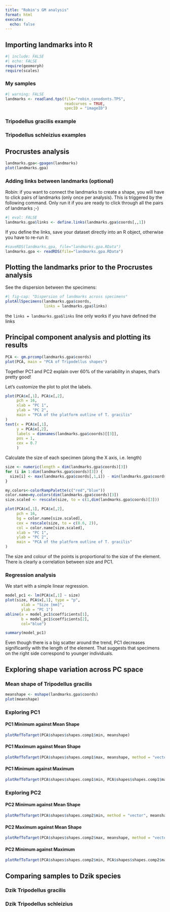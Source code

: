 ```yaml
---
title: "Robin's GM analysis"
format: html
execute:
  echo: false
---
```


## Importing landmarks into R

```r
#| include: FALSE
#| echo: FALSE
require(geomorph)
require(scales)
```

### My samples

```r
#| warning: FALSE
landmarks <- readland.tps(file="robin_conodonts.TPS",
                          readcurves = TRUE,
                          specID = "imageID")
```

### Tripodellus gracilis example

### Tripodellus schleizius examples

## Procrustes analysis

```r
landmarks.gpa<-gpagen(landmarks)
plot(landmarks.gpa)
```

### Adding links between landmarks (optional)

Robin: if you want to connect the landmarks to create a shape, you will have to click pairs of landmarks (only once per analysis). This is triggered by the following command. Only run it if you are ready to click through all the pairs of landmarks ;-)

```r
#| eval: FALSE
landmarks.gpa$links <- define.links(landmarks.gpa$coords[,,1])
```

If you define the links, save your dataset directly into an R object, otherwise you have to re-run it:

```r
#saveRDS(landmarks.gpa, file="landmarks.gpa.RData")
landmarks.gpa <- readRDS(file="landmarks.gpa.RData")
```

## Plotting the landmarks prior to the Procrustes analysis

See the dispersion between the specimens:

```r
#| fig-cap: "Dispersion of landmarks across specimens"
plotAllSpecimens(landmarks.gpa$coords,
                 links = landmarks.gpa$links)
```

the `links = landmarks.gpa$links` line only works if you have defined the links

## Principal component analysis and plotting its results

```r
PCA <- gm.prcomp(landmarks.gpa$coords) 
plot(PCA, main = "PCA of Tripodellus shapes")
```

Together PC1 and PC2 explain over 60% of the variability in shapes, that's pretty good!

Let's customize the plot to plot the labels.

```r
plot(PCA$x[,1], PCA$x[,2],
     pch = 16,
     xlab = "PC 1",
     ylab = "PC 2",
     main = "PCA of the platform outline of T. gracilis"
)
text(x = PCA$x[,1],
     y = PCA$x[,2],
     labels = dimnames(landmarks.gpa$coords)[[3]],
     pos = 1,
     cex = 0.7
     )
```


Calculate the size of each specimen (along the X axis, i.e. length)

```r
size <- numeric(length = dim(landmarks.gpa$coords)[3])
for (i in 1:dim(landmarks.gpa$coords)[3]) {
  size[i] <- max(landmarks.gpa$coords[,1,i]) - min(landmarks.gpa$coords[,1,i])
}
```


```r
my.colors<-colorRampPalette(c("red","blue"))
color.name=my.colors(dim(landmarks.gpa$coords)[3])
size.scaled <- rescale(size, to = c(1,dim(landmarks.gpa$coords)[3]))

plot(PCA$x[,1], PCA$x[,2],
     pch = 16,
     bg = color.name[size.scaled],
     cex = rescale(size, to = c(0.6, 2)),
     col = color.name[size.scaled],
     xlab = "PC 1",
     ylab = "PC 2",
     main = "PCA of the platform outline of T. gracilis"
)
```
The size and colour of the points is proportional to the size of the element. There is clearly a correlation between size and PC1.

### Regression analysis

We start with a simple linear regression.

```r
model_pc1 <- lm(PCA$x[,1] ~ size)
plot(size, PCA$x[,1], type = "p",
       xlab = "Size [mm]",
       ylab = "PC 1")
abline(a = model_pc1$coefficients[1], 
       b = model_pc1$coefficients[2],
       col="blue")
```

```r
summary(model_pc1)
```
Even though there is a big scatter around the trend, PC1 decreases significantly with the length of the element. That suggests that specimens on the right side correspond to younger individuals.

## Exploring shape variation across PC space

### Mean shape of Tripodellus gracilis

```r
meanshape <- mshape(landmarks.gpa$coords)
plot(meanshape)
```

### Exploring PC1

#### PC1 Minimum against Mean Shape

```r
plotRefToTarget(PCA$shapes$shapes.comp1$min, meanshape)
```

#### PC1 Maximum against Mean Shape

```r
plotRefToTarget(PCA$shapes$shapes.comp1$max, meanshape, method = "vector")
```

#### PC1 Minimum against Maximum

```r
plotRefToTarget(PCA$shapes$shapes.comp1$min, PCA$shapes$shapes.comp1$max, method = "vector", mag=2)
```

### Exploring PC2

#### PC2 Minimum against Mean Shape

```r
plotRefToTarget(PCA$shapes$shapes.comp2$min, method = "vector", meanshape)
```

#### PC2 Maximum against Mean Shape

```r
plotRefToTarget(PCA$shapes$shapes.comp2$max, meanshape, method = "vector")
```

#### PC2 Minimum against Maximum

```r
plotRefToTarget(PCA$shapes$shapes.comp2$min, PCA$shapes$shapes.comp2$max, method = "vector", mag = 2)
```

## Comparing samples to Dzik species

### Dzik Tripodellus gracilis

### Dzik Tripodellus schleizius